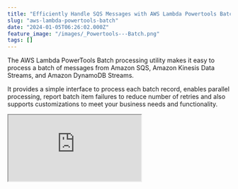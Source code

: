 ```yaml
---
title: "Efficiently Handle SQS Messages with AWS Lambda Powertools Batch Utility"
slug: "aws-lambda-powertools-batch"
date: "2024-01-05T06:26:02.000Z"
feature_image: "/images/_Powertools---Batch.png"
tags: []
---
```


The AWS Lambda PowerTools Batch processing utility makes it easy to process a batch of messages from Amazon SQS, Amazon Kinesis Data Streams, and Amazon DynamoDB Streams.

It provides a simple interface to process each batch record, enables parallel processing, report batch item failures to reduce number of retries and also supports customizations to meet your business needs and functionality.

<iframe src="https://www.youtube.com/embed/vWYj6JwuiZ4?feature=oembed" />

In this post, let’s learn how to use the Lambda Powertools Batch processing utility to process messages in batches from Amazon SQS.

_This article is sponsored by AWS and is part of my_ [_AWS Series_](__GHOST_URL__/tag/aws/)_._

Native Batch Processing With AWS Lambda
---------------------------------------

Before we get into the Powertools Batch Utility Library, let’s take a look at how you would otherwise handle messages in batch from an AWS Lambda Function.

[

Amazon SQS and AWS Lambda Triggers in .NET

Learn how to process SQS messages from AWS Lambda Function. We will learn how to set up and trigger a .NET Lambda Function using SQS and the various configurations associated.

![](/images/logo-512x512.png)Rahul NathRahul Pulikkot Nath

![](/images/amazon-sqs-lambda-triggers-dotnet.jpg)

](__GHOST_URL__/blog/amazon-sqs-lambda-trigger-dotnet/)

The below Lambda Function handles an `SQSEvent` and processes each of the records contained in it.

    [LambdaFunction(Role = "@NotifyCustomersLambdaExecutionRole")]
    public async Task<SQSBatchResponse> NotifyCustomers(
           SQSEvent evnt, ILambdaContext context)
    {
        var response = new SQSBatchResponse()
        {
            BatchItemFailures = new List<SQSBatchResponse.BatchItemFailure>()
        };
    
        foreach (var message in evnt.Records)
        {
            try
            {
                await ProcessMessageAsync(message, context);
            }
            catch (Exception e)
            {
    
                context.Logger.LogError(e.Message);
                response.BatchItemFailures.Add(new SQSBatchResponse.BatchItemFailure()
                {
                    ItemIdentifier = message.MessageId
                });
            }
        }
    
        return response;
    }
    
    private async Task ProcessMessageAsync(
           SQSEvent.SQSMessage message, ILambdaContext context)
    {
        await Task.Delay(1000);
        if (message.Body.Contains("Exception"))
            throw new Exception($"Invalid Message - {message.Body}");
    
        Console.WriteLine($"Processed Message - {message.Body}");
    }
    

It builds up a list of `BatchItemFailures` that contains the id of messages that failed to process.

Once all messages are processed, it returns the `SQSBatchResponse` with the list of `BatchItemFailures` that contains the message id's that failed to process.

[

How to Handle Exceptions When Processing SQS Messages in .NET Lambda Function

Learn how to handle exceptions, configure Dead Letter Queue, re-drive messages from Amazon SQS and how to enable batch error processing from a .NET Lambda Function.

![](/images/logo-512x512.png)Rahul NathRahul Pulikkot Nath

![](/images/amazon-sqs-lambda-trigger-exception-handling-dotnet.jpg)

](__GHOST_URL__/blog/amazon-sqs-lambda-trigger-exception-handling-dotnet/)

By default, SQS will retry all the messages in a batch even if only a subset of the messages fails to process.

To allow the Lambda Function to return a partial successful response as above, we need to turn on '_Report Batch Item Failures_' when setting up the Lambda Trigger on SQS.

![](/images/image.png)

Once turned on, SQS removes the messages that are processed successfully from the queue and retries the ones that failed to process.

As you can see in the Function Handler code above, we need to handle all the plumbing code required to manage the processing errors and returning the message id's from the Function.

Let's see how the Batch Utility improves this experience of building Lambda Functions to handle SQS messages.

Powertools Batch Utility and SQS Events
---------------------------------------

To start using the Powertools Batch utility from our application, let's first add a NuGet package - [AWS.Lambda.Powertools.BatchProcessing](https://www.nuget.org/packages/AWS.Lambda.Powertools.BatchProcessing)

You can decorate the Function Handler with the `BatchProcessorAttribute` to start using the Batch utility, as shown below.

    [LambdaFunction(Role = "@NotifyCustomersLambdaExecutionRole")]
    [BatchProcessor(RecordHandler = typeof(NotifyCustomerRecordHandler))]
    public BatchItemFailuresResponse HandleNotifyCustomersBatch(
         SQSEvent evnt, ILambdaContext context)
    {
        return SqsBatchProcessor.Result.BatchItemFailuresResponse;
    }
    
    public class NotifyCustomerRecordHandler : ISqsRecordHandler
    {
        public async Task<RecordHandlerResult> HandleAsync(
            SQSEvent.SQSMessage message, CancellationToken cancellationToken)
        {
            await Task.Delay(1000);
            if (message.Body.Contains("Exception"))
                throw new Exception($"Invalid Message - {message.Body}");
    
            Console.WriteLine($"Processed Message - {message.Body}");
    
            return await Task.FromResult(RecordHandlerResult.None);
        }
    }

The BatchProcessor takes in a property `RecordHandler` which specifies the type that will handle the processing of the individual record messages.

In this case, since we are handling SQSRecords, let's create a new class `NotifyCustomerRecordHandler` that implements the `ISqsRecordHandler` (which comes from the NuGet package).

The `HandleAsync` method takes in a single `SQSMessage` record item and contains the processing logic for the message.

The main handler function uses the `SqsBatchProcessor` helper class and returns the `BatchItemFailureResponse`. This is the list of message IDs that failed to process.

The `BatchProcessor` attribute hides all the plumbing logic required to handle exceptions and build the list of failed messages.

### Enabling Parallel Processing of Messages from SQS

The Batch Processor, by default, processes the messages sequentially, one after the other.

However, you can change this behavior if the message records within an SQS event can be processed in parallel.

    [BatchProcessor(
      RecordHandler = typeof(NotifyCustomerRecordHandler), 
      BatchParallelProcessingEnabled = true, 
      MaxDegreeOfParallelism = -1)]

To configure parallel message processing, specify the `BatchParallelProcessingEnabled` to true and also specify the `MaxDegreeOfParallelism` properties on the Batch Processor attribute, as shown above.

MaxDegreeOfParallelism takes three possible values

*   **1** (default) → sequential processing
*   **value > 1** → enables parallel processing
*   **\-1** → parallelism configured to vCPU count of the Lambda function

The Batch Utility also supports integrating with Amazon Kinesis and DynamoDB Streams. The only difference from the SQS is its processor type and interface for individual message handling. I'll leave that exercise for you to explore.

Have a great day!